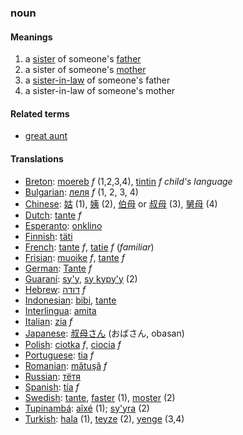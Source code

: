 ===noun===

====Meanings====
#a [[sister]] of someone's [[father]]
#a sister of someone's [[mother]]
#a [[sister-in-law]] of someone's father
#a sister-in-law of someone's mother

====Related terms====
*[[great aunt]]

====Translations====
*[[Breton]]: [[moereb]] ''f'' (1,2,3,4), [[tintin]] ''f'' ''child's language''
*[[Bulgarian]]: [[леля]] ''f'' (1, 2, 3, 4)
*[[Chinese]]: [[姑]] (1), [[姨]] (2), [[伯母]] or [[叔母]] (3), [[舅母]] (4)
*[[Dutch]]: [[tante]] ''f''
*[[Esperanto]]: [[onklino]]
*[[Finnish]]: [[täti]]
*[[French]]: [[tante]] ''f'', [[tatie]] ''f'' (''familiar'')
*[[Frisian]]: [[muoike]] ''f'', [[tante]] ''f''
*[[German]]: [[Tante]] ''f''
*[[Guaraní]]: [[sy'y]], [[sy kypy'y]] (2)
*[[Hebrew]]: [[דודה]] ''f''
*[[Indonesian]]: [[bibi]], [[tante]]
*[[Interlingua]]: [[amita]]
*[[Italian]]: [[zia]] ''f''
*[[Japanese]]: [[叔母さん]] (おばさん, obasan)
*[[Polish]]: [[ciotka]] ''f'', [[ciocia]] ''f''
*[[Portuguese]]: [[tia]] ''f''
*[[Romanian]]: [[mătuşă]] ''f''
*[[Russian]]: [[тётя]]
*[[Spanish]]: [[tía]] ''f''
*[[Swedish]]: [[tante]], [[faster]] (1), [[moster]] (2) 
*[[Tupinambá]]: [[aîxé]] (1); [[sy'yra]] (2)
*[[Turkish]]: [[hala]] (1), [[teyze]] (2), [[yenge]] (3,4)